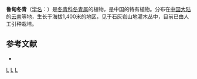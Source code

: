 {{Speciesbox 
| genus = Ilex
| species = ludianensis
| authority = [[黄蜀琼|S. C. Huang]] ex [[李雅茹|Y. R. Li]]
}}

'''鲁甸冬青'''（[[学名|学名]]：{{lang|la|''Ilex ludianensis''}}）是[[冬青科|冬青科]][[冬青属|冬青属]]的植物，是中国的特有植物。分布在[[中国大陆|中国大陆]]的[[云南|云南]]等地，生长于海拔1,400米的地区，见于石灰岩山地灌木丛中，目前已由人工引种栽培。

== 参考文献 ==
<div class="references-small">
* {{cite web| url =http://www.bioinfo.cn/db05/KmzwSpecies.php?action=view&id=14172| title =鲁甸冬青| work =《中国高等植物数据库全库》| publisher =中国科学院微生物研究所| author =昆明植物研究所| accessdate =2009-02-24| deadurl =yes| archiveurl =https://web.archive.org/web/20160305004823/http://www.bioinfo.cn/db05/KmzwSpecies.php?action=view&id=14172| archivedate =2016-03-05}}
</div>
{{Taxonbar|from=Q11173131}}

[[Category:冬青属|L]]
[[Category:中國特有植物|L]]
[[Category:云南植物|L]]